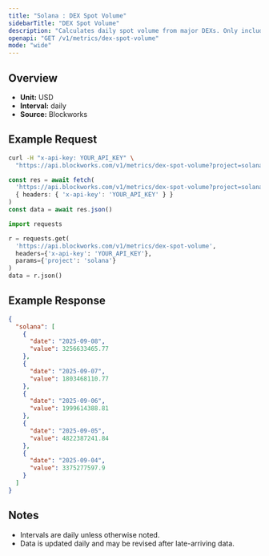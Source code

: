 ```yaml
---
title: "Solana : DEX Spot Volume"
sidebarTitle: "DEX Spot Volume"
description: "Calculates daily spot volume from major DEXs. Only includes volumes from fee-paying liquidity pools"
openapi: "GET /v1/metrics/dex-spot-volume"
mode: "wide"
---
```


## Overview

- **Unit:** USD
- **Interval:** daily
- **Source:** Blockworks

## Example Request

<CodeGroup>

```bash cURL
curl -H "x-api-key: YOUR_API_KEY" \
  "https://api.blockworks.com/v1/metrics/dex-spot-volume?project=solana"
```

```typescript TypeScript
const res = await fetch(
  'https://api.blockworks.com/v1/metrics/dex-spot-volume?project=solana',
  { headers: { 'x-api-key': 'YOUR_API_KEY' } }
)
const data = await res.json()
```

```python Python
import requests

r = requests.get(
  'https://api.blockworks.com/v1/metrics/dex-spot-volume',
  headers={'x-api-key': 'YOUR_API_KEY'},
  params={'project': 'solana'}
)
data = r.json()
```

</CodeGroup>

## Example Response

```json
{
  "solana": [
    {
      "date": "2025-09-08",
      "value": 3256633465.77
    },
    {
      "date": "2025-09-07",
      "value": 1803468110.77
    },
    {
      "date": "2025-09-06",
      "value": 1999614388.81
    },
    {
      "date": "2025-09-05",
      "value": 4822387241.84
    },
    {
      "date": "2025-09-04",
      "value": 3375277597.9
    }
  ]
}
```

## Notes
- Intervals are daily unless otherwise noted.
- Data is updated daily and may be revised after late-arriving data.
